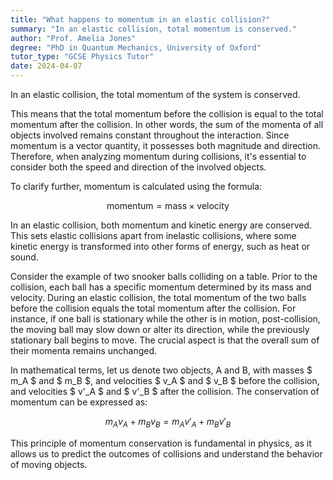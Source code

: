 ```yaml
---
title: "What happens to momentum in an elastic collision?"
summary: "In an elastic collision, total momentum is conserved."
author: "Prof. Amelia Jones"
degree: "PhD in Quantum Mechanics, University of Oxford"
tutor_type: "GCSE Physics Tutor"
date: 2024-04-07
---
```


In an elastic collision, the total momentum of the system is conserved. 

This means that the total momentum before the collision is equal to the total momentum after the collision. In other words, the sum of the momenta of all objects involved remains constant throughout the interaction. Since momentum is a vector quantity, it possesses both magnitude and direction. Therefore, when analyzing momentum during collisions, it's essential to consider both the speed and direction of the involved objects.

To clarify further, momentum is calculated using the formula:

$$
\text{momentum} = \text{mass} \times \text{velocity}
$$

In an elastic collision, both momentum and kinetic energy are conserved. This sets elastic collisions apart from inelastic collisions, where some kinetic energy is transformed into other forms of energy, such as heat or sound.

Consider the example of two snooker balls colliding on a table. Prior to the collision, each ball has a specific momentum determined by its mass and velocity. During an elastic collision, the total momentum of the two balls before the collision equals the total momentum after the collision. For instance, if one ball is stationary while the other is in motion, post-collision, the moving ball may slow down or alter its direction, while the previously stationary ball begins to move. The crucial aspect is that the overall sum of their momenta remains unchanged.

In mathematical terms, let us denote two objects, A and B, with masses $ m_A $ and $ m_B $, and velocities $ v_A $ and $ v_B $ before the collision, and velocities $ v'_A $ and $ v'_B $ after the collision. The conservation of momentum can be expressed as:

$$
m_A v_A + m_B v_B = m_A v'_A + m_B v'_B
$$

This principle of momentum conservation is fundamental in physics, as it allows us to predict the outcomes of collisions and understand the behavior of moving objects.
    